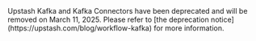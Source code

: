 <Warning>
    Upstash Kafka and Kafka Connectors have been deprecated and will be removed on March 11, 2025.
Please refer to [the deprecation notice](https://upstash.com/blog/workflow-kafka) for more information.
</Warning>
